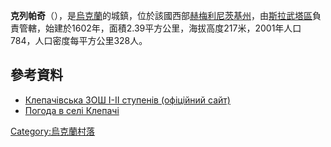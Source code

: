 {{coord|50|29|28|N|26|57|25|E|scale:100000|display=title}}

'''克列帕奇'''（{{lang-uk|Клепачі}}），是[[烏克蘭|烏克蘭]]的城鎮，位於該國西部[[赫梅利尼茨基州|赫梅利尼茨基州]]，由[[斯拉武塔區|斯拉武塔區]]負責管轄，始建於1602年，面積2.39平方公里，海拔高度217米，2001年人口784，人口密度每平方公里328人。

==參考資料==
* [http://klepachivska-shkola.narod.ru/ Клепачівська ЗОШ І-ІІ ступенів (офіційний сайт)] {{Wayback|url=http://klepachivska-shkola.narod.ru/ |date=20160305001727 }}
* [http://weather.in.ua/ua/hmel'nickaja/10659 Погода в селі Клепачі] {{Wayback|url=http://weather.in.ua/ua/hmel'nickaja/10659 |date=20160305090732 }}

{{Ukraine-geo-stub}}
[[Category:烏克蘭村落|Category:烏克蘭村落]]